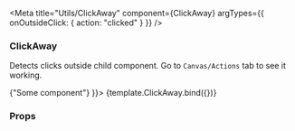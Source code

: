 
<Meta
  title="Utils/ClickAway"
  component={ClickAway}
  argTypes={{ onOutsideClick: { action: "clicked" } }}
/>

### ClickAway

Detects clicks outside child component. Go to `Canvas/Actions` tab to see it working.

<Canvas>
  <Story name="Main" args={{ children: <div>{"Some component"}</div> }}>
    {template.ClickAway.bind({})}
  </Story>
</Canvas>

### Props

<ArgsTable of={ClickAway} />
